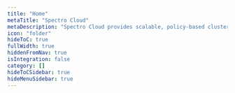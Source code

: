 ```yaml
---
title: "Home"
metaTitle: "Spectro Cloud"
metaDescription: "Spectro Cloud provides scalable, policy-based cluster management of Kubernetes for enterprises that need a high degree of control over their infrastructure, whether it is in public cloud, private cloud, bare metal or any combination. Enterprises can define the enterprise Kubernetes stack they need while still gaining the efficiencies of automation at scale."
icon: "folder"
hideToC: true
fullWidth: true
hiddenFromNav: true
isIntegration: false
category: []
hideToCSidebar: true
hideMenuSidebar: true
---
```


<MainHeader />
<QuickSetupCards options={
  [
    {
      title: "Your first cluster",
      description: "Lorem ipsum dolor sit amet.",
      icon: "clusters"
    },
    {
      title: "Define cluster profile",
      description: "Lorem ipsum dolor sit amet.",
      icon: "bundles"
    },
    {
      title: "Integrations",
      description: "Lorem ipsum dolor sit amet.",
      icon: "folder"
    },
    {
      title: "Project setup",
      description: "Lorem ipsum dolor sit amet.",
      icon: "project"
    },
    {
      title: "Pack configuration",
      description: "Lorem ipsum dolor sit amet.",
      icon: "cog"
    },
    {
      title: "Cloud configuration",
      description: "Lorem ipsum dolor sit amet.",
      icon: "admin"
    }
  ]
}
 />
